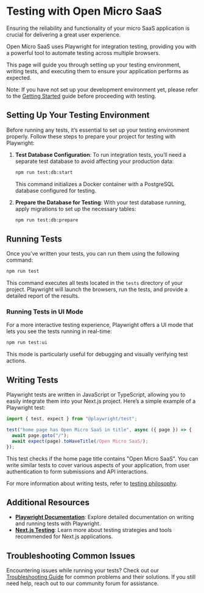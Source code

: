 # Testing with Open Micro SaaS

Ensuring the reliability and functionality of your micro SaaS application is crucial for delivering a great user experience.

Open Micro SaaS uses Playwright for integration testing, providing you with a powerful tool to automate testing across multiple browsers.

This page will guide you through setting up your testing environment, writing tests, and executing them to ensure your application performs as expected.

Note: If you have not set up your development environment yet, please refer to the [Getting Started](/getting-started) guide before proceeding with testing.

## Setting Up Your Testing Environment

Before running any tests, it’s essential to set up your testing environment properly. Follow these steps to prepare your project for testing with Playwright:

1. **Test Database Configuration**: To run integration tests, you’ll need a separate test database to avoid affecting your production data:

   ```bash
   npm run test:db:start
   ```

   This command initializes a Docker container with a PostgreSQL database configured for testing.

2. **Prepare the Database for Testing**: With your test database running, apply migrations to set up the necessary tables:

   ```bash
   npm run test:db:prepare
   ```

## Running Tests

Once you’ve written your tests, you can run them using the following command:

```bash
npm run test
```

This command executes all tests located in the `tests` directory of your project. Playwright will launch the browsers, run the tests, and provide a detailed report of the results.

### Running Tests in UI Mode

For a more interactive testing experience, Playwright offers a UI mode that lets you see the tests running in real-time:

```bash
npm run test:ui
```

This mode is particularly useful for debugging and visually verifying test actions.

## Writing Tests

Playwright tests are written in JavaScript or TypeScript, allowing you to easily integrate them into your Next.js project. Here’s a simple example of a Playwright test:

```javascript
import { test, expect } from "@playwright/test";

test("home page has Open Micro SaaS in title", async ({ page }) => {
  await page.goto("/");
  await expect(page).toHaveTitle(/Open Micro SaaS/);
});
```

This test checks if the home page title contains "Open Micro SaaS". You can write similar tests to cover various aspects of your application, from user authentication to form submissions and API interactions.

For more information about writing tests, refer to [testing philosophy](/testing-philosophy).

## Additional Resources

- **[Playwright Documentation](https://playwright.dev/docs/intro)**: Explore detailed documentation on writing and running tests with Playwright.
- **[Next.js Testing](https://nextjs.org/docs/app/building-your-application/testing/playwright)**: Learn more about testing strategies and tools recommended for Next.js applications.

## Troubleshooting Common Issues

Encountering issues while running your tests? Check out our [Troubleshooting Guide](/troubleshooting) for common problems and their solutions. If you still need help, reach out to our community forum for assistance.
